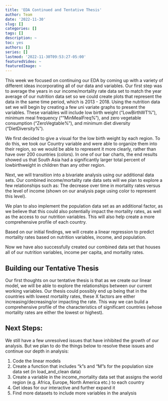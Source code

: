 ```yaml
---
title: 'EDA Continued and Tentative Thesis' 
author: Team
date: '2022-11-30'
slug: []
categories: []
tags: []
description: ~
toc: yes
authors: []
series: []
lastmod: '2022-11-30T09:53:27-05:00'
featuredVideo: ~
featuredImage: ~
---
```


This week we focused on continuing our EDA by coming up with a variety of different ideas incorporating all of our data and variables. 
Our first step was to average the years in our income/mortality rate data set to match the year average of our nutrition data set so we could create plots that represent the data in the same time period, which is 2013 - 2018. Using the nutrition data set we will begin by creating a few uni variate graphs to present the variables. These variables will include low birth weight ("LowBirthWT%"), minimum meal frequency (""MinMealFreq%"), and zero vegetable consumption ("ZeroVegtable%"), and minimum diet diversity ("DietDiversity%"). 

We first decided to give a visual for the low birth weight by each region. To do this, we took our Country variable and were able to organize them into their region, so we would be able to represent it more clearly, rather than have over 200 countries (colors). In one of our bar charts, the end results showed us that  South Asia had a significantly larger total percent of lowbirthweight in children than any other region. 


Next, we will transition into a bivariate analysis using our additional data sets. 
Our combined income/mortality rate data sets will we plan to explore a few relationships such as: 
The decrease over time in mortality rates versus the level of income (shown on our analysis page using color to represent this level). 


We plan to also implement the population data set as an additional factor, as we believe that this could also potentially impact the mortality rates, as well as the access to our nutrition variables. This will also help create a more comprehensive profile of each country.  

Based on our initial findings, we will create a linear regression to predict mortality rates based on nutrition variables, income, and population. 

Now we have also successfully created our combined data set that houses all of our nutrition variables, income per capita, and mortality rates. 



## Building our Tentative Thesis

Our first thoughts on our tentative thesis is that as we create our linear model, we will be able to explore the relationships between our current working variables. Our thesis could possibly end up being that in the countries with lowest mortality rates, these X factors are either increasing/decreasing/or impacting the rate. This way we can build a comprehensive profile of the characteristics of significant countries (whose mortality rates are either the lowest or highest). 

## Next Steps: 

We still have a few unresolved issues that have inhibited the growth of our analysis. But we plan to do the things below to resolve these issues and continue our depth in analysis:

1. Code the linear models
2. Create a function that includes "k"s and "M"s for the population size data set (in load_and_clean data)
3. Create a variable in the income_mortality data set that assigns the world region (e.g. Africa, Europe, North America etc.) to each country
4. Get ideas for our interactive and further expand it
5. Find more datasets to include more variables in the analysis







